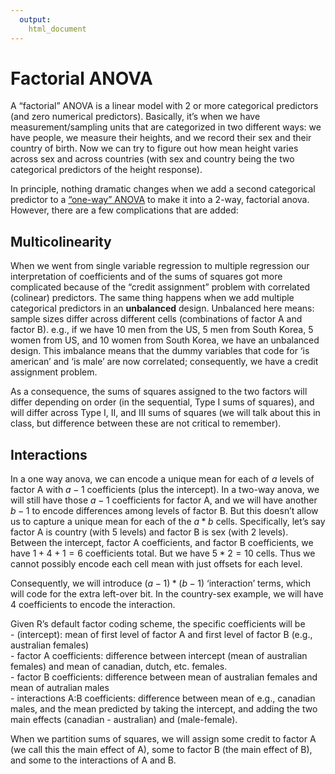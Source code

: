 ```yaml
---
  output: 
    html_document
---
```

  
# Factorial ANOVA

A "factorial" ANOVA is a linear model with 2 or more categorical predictors (and zero numerical predictors).  Basically, it's when we have measurement/sampling units that are categorized in two different ways: we have people, we measure their heights, and we record their sex and their country of birth.  Now we can try to figure out how mean height varies across sex and across countries (with sex and country being the two categorical predictors of the height response). 

In principle, nothing dramatic changes when we add a second categorical predictor to a ["one-way" ANOVA](anova.html) to make it into a 2-way, factorial anova.  However, there are a few complications that are added:

## Multicolinearity

When we went from single variable regression to multiple regression our interpretation of coefficients and of the sums of squares got more complicated because of the "credit assignment" problem with correlated (colinear) predictors.  The same thing happens when we add multiple categorical predictors in an **unbalanced** design.  Unbalanced here means: sample sizes differ across different cells (combinations of factor A and factor B).  e.g., if we have 10 men from the US, 5 men from South Korea, 5 women from US, and 10 women from South Korea, we have an unbalanced design.  This imbalance means that the dummy variables that code for 'is american' and 'is male' are now correlated; consequently, we have a credit assignment problem.  

As a consequence, the sums of squares assigned to the two factors will differ depending on order (in the sequential, Type I sums of squares), and will differ across Type I, II, and III sums of squares (we will talk about this in class, but difference between these are not critical to remember).

## Interactions

In a one way anova, we can encode a unique mean for each of $a$ levels of factor A with $a-1$ coefficients (plus the intercept).  In a two-way anova, we will still have those $a-1$ coefficients for factor A, and we will have another $b-1$ to encode differences among levels of factor B.  But this doesn't allow us to capture a unique mean for each of the $a*b$ cells.  Specifically, let's say factor A is country (with 5 levels) and factor B is sex (with 2 levels).  Between the intercept, factor A coefficients, and factor B coefficients, we have $1+4+1=6$ coefficients total.  But we have $5*2=10$ cells.  Thus we cannot possibly encode each cell mean with just offsets for each level.  

Consequently, we will introduce $(a-1)*(b-1)$ 'interaction' terms, which will code for the extra left-over bit.  In the country-sex example, we will have 4 coefficients to encode the interaction.  

Given R's default factor coding scheme, the specific coefficients will be    
- (intercept): mean of first level of factor A and first level of factor B (e.g., australian females)   
- factor A coefficients: difference between intercept (mean of australian females) and mean of canadian, dutch, etc. females.   
- factor B coefficients: difference between mean of australian females and mean of autralian males    
- interactions A:B coefficients: difference between mean of e.g., canadian males, and the mean predicted by taking the intercept, and adding the two main effects (canadian - australian) and (male-female).   

When we partition sums of squares, we will assign some credit to factor A (we call this the main effect of A), some to factor B (the main effect of B), and some to the interactions of A and B.


